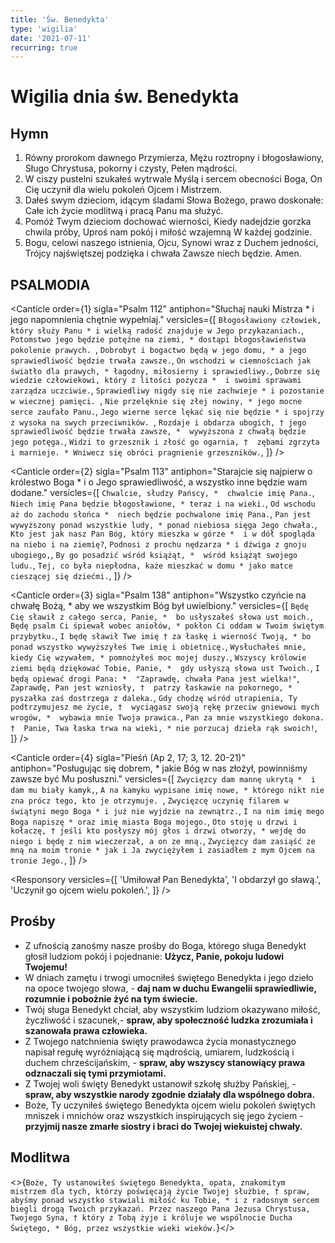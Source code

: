 ```yaml
---
title: 'Św. Benedykta'
type: 'wigilia'
date: '2021-07-11'
recurring: true
---
```


# Wigilia dnia św. Benedykta

<OpeningVersicle />

## Hymn

1. Równy prorokom dawnego Przymierza,
   Mężu roztropny i błogosławiony,
   Sługo Chrystusa, pokorny i czysty,
   Pełen mądrości.
2. W ciszy pustelni szukałeś wytrwale
   Myślą i sercem obecności Boga,
   On Cię uczynił dla wielu pokoleń
   Ojcem i Mistrzem.
3. Dałeś swym dzieciom, idącym śladami
   Słowa Bożego, prawo doskonałe:
   Całe ich życie modlitwą i pracą
   Panu ma służyć.
4. Pomóż Twym dzieciom dochować wierności,
   Kiedy nadejdzie gorzka chwila próby,
   Uproś nam pokój i miłość wzajemną
   W każdej godzinie.
5. Bogu, celowi naszego istnienia,
   Ojcu, Synowi wraz z Duchem jedności,
   Trójcy najświętszej podzięka i chwała
   Zawsze niech będzie. Amen.

## PSALMODIA

<Canticle
  order={1}
  sigla="Psalm 112"
  antiphon="Słuchaj nauki Mistrza * i jego napomnienia chętnie wypełniaj."
  versicles={[
    `Błogosławiony człowiek, który służy Panu *
i wielką radość znajduje w Jego przykazaniach.`,
    `Potomstwo jego będzie potężne na ziemi, *
dostąpi błogosławieństwa pokolenie prawych. `,
    `Dobrobyt i bogactwo będą w jego domu, *
a jego sprawiedliwość będzie trwała zawsze.`,
    `On wschodzi w ciemnościach jak światło dla prawych, *
łagodny, miłosierny i sprawiedliwy.`,
    `Dobrze się wiedzie człowiekowi, który z litości pożycza * 
i swoimi sprawami zarządza uczciwie.`,
    `Sprawiedliwy nigdy się nie zachwieje *
i pozostanie w wiecznej pamięci. `,
    `Nie przelęknie się złej nowiny, *
jego mocne serce zaufało Panu.`,
    `Jego wierne serce lękać się nie będzie *
i spojrzy z wysoka na swych przeciwników. `,
    `Rozdaje i obdarza ubogich, †
jego sprawiedliwość będzie trwała zawsze, * 
wywyższona z chwałą będzie jego potęga.`,
    `Widzi to grzesznik i złość go ogarnia, † 
zębami zgrzyta i marnieje. *
Wniwecz się obróci pragnienie grzeszników.`,
  ]}
/>

<Canticle
  order={2}
  sigla="Psalm 113"
  antiphon="Starajcie się najpierw o królestwo Boga * i o Jego sprawiedliwość, a wszystko inne będzie wam dodane."
  versicles={[
    `Chwalcie, słudzy Pańscy, * 
chwalcie imię Pana.`,
    `Niech imię Pana będzie błogosławione, *
teraz i na wieki.`,
    `Od wschodu aż do zachodu słońca * 
niech będzie pochwalone imię Pana.`,
    `Pan jest wywyższony ponad wszystkie ludy, *
ponad niebiosa sięga Jego chwała.`,
    `Kto jest jak nasz Pan Bóg, który mieszka w górze * 
i w dół spogląda na niebo i na ziemię?`,
    `Podnosi z prochu nędzarza *
i dźwiga z gnoju ubogiego,`,
    `By go posadzić wśród książąt, * 
wśród książąt swojego ludu.`,
    `Tej, co była niepłodna, każe mieszkać w domu *
jako matce cieszącej się dziećmi.`,
  ]}
/>

<Canticle
  order={3}
  sigla="Psalm 138"
  antiphon="Wszystko czyńcie na chwałę Bożą, * aby we wszystkim Bóg był uwielbiony."
  versicles={[
    `Będę Cię sławił z całego serca, Panie, * 
bo usłyszałeś słowa ust moich.`,
    `Będę psalm Ci śpiewał wobec aniołów, *
pokłon Ci oddam w Twoim świętym przybytku.`,
    `I będę sławił Twe imię †
za łaskę i wierność Twoją, *
bo ponad wszystko wywyższyłeś Twe imię i obietnicę.`,
    `Wysłuchałeś mnie, kiedy Cię wzywałem, *
pomnożyłeś moc mojej duszy.`,
    `Wszyscy królowie ziemi będą dziękować Tobie, Panie, * 
gdy usłyszą słowa ust Twoich.`,
    `I będą opiewać drogi Pana: * 
"Zaprawdę, chwała Pana jest wielka!"`,
    `Zaprawdę, Pan jest wzniosły, † 
patrzy łaskawie na pokornego, * 
pyszałka zaś dostrzega z daleka.`,
    `Gdy chodzę wśród utrapienia, Ty podtrzymujesz me życie, † 
wyciągasz swoją rękę przeciw gniewowi mych wrogów, * 
wybawia mnie Twoja prawica.`,
    `Pan za mnie wszystkiego dokona. † 
Panie, Twa łaska trwa na wieki, *
 nie porzucaj dzieła rąk swoich!`,
  ]}
/>

<Canticle
  order={4}
  sigla="Pieśń (Ap 2, 17; 3, 12. 20-21)"
  antiphon="Posługując się dobrem, * jakie Bóg w nas złożył, powinniśmy zawsze być Mu posłuszni."
  versicles={[
    `Zwycięzcy dam mannę ukrytą * 
i dam mu biały kamyk,`,
    `A na kamyku wypisane imię nowe, *
którego nikt nie zna prócz tego, kto je otrzymuje. `,
    `Zwycięzcę uczynię filarem w świątyni mego Boga *
i już nie wyjdzie na zewnątrz.`,
    `I na nim imię mego Boga napiszę *
oraz imię miasta Boga mojego.`,
    `Oto stoję u drzwi i kołaczę, †
jeśli kto posłyszy mój głos i drzwi otworzy, *
wejdę do niego i będę z nim wieczerzał, a on ze mną.`,
    `Zwycięzcy dam zasiąść ze mną na moim tronie *
jak i Ja zwyciężyłem i zasiadłem z mym Ojcem na tronie Jego.`,
  ]}
/>

<Passage
  sigla="Flp 4, 8-9"
  passage="W końcu, siostry i bracia, miejcie na uwadze wszystko, co jest prawdziwe, co godne czci i sprawiedliwe, co czyste, miłe i szlachetne, wszystko, co jest cnotą i zasługuje na pochwałę. Czyńcie to, czego się nauczyliście i co przyjęliście, co usłyszeliście i zobaczyliście we mnie. A Bóg pokoju niech będzie z wami."
/>

<Responsory
  versicles={[
    'Umiłował Pan Benedykta',
    'I obdarzył go sławą.',
    'Uczynił go ojcem wielu pokoleń.',
  ]}
/>

<Magnificat isEve antiphon="Raduje się Kościół z chwały świętego Benedykta, * radują się ci, którzy na ziemi wielbią swojego ojca, / żyjącego przed Bogiem wśród rzeszy wybranych." />

## Prośby

- Z ufnością zanośmy nasze prośby do Boga, którego sługa Benedykt głosił ludziom pokój i pojednanie: **Użycz, Panie, pokoju ludowi Twojemu!**
- W dniach zamętu i trwogi umocniłeś świętego Benedykta i jego dzieło na opoce twojego słowa, - **daj nam w duchu Ewangelii sprawiedliwie, rozumnie i pobożnie żyć na tym świecie.**
- Twój sługa Benedykt chciał, aby wszystkim ludziom okazywano miłość, życzliwość i szacunek,- **spraw, aby społeczność ludzka zrozumiała i szanowała prawa człowieka.**
- Z Twojego natchnienia święty prawodawca życia monastycznego napisał regułę wyróżniającą się mądrością, umiarem, ludzkością i duchem chrześcijańskim, - **spraw, aby wszyscy stanowiący prawa odznaczali się tymi przymiotami.**
- Z Twojej woli święty Benedykt ustanowił szkołę służby Pańskiej, - **spraw, aby wszystkie narody zgodnie działały dla wspólnego dobra.**
- Boże, Ty uczyniłeś świętego Benedykta ojcem wielu pokoleń świętych mniszek i mnichów oraz wszystkich inspirujących się jego życiem - **przyjmij nasze zmarłe siostry i braci do Twojej wiekuistej chwały.**

<CustomIntercessions />

<KyrieEleison />

<LordsPrayer />

## Modlitwa

<>{`Boże, Ty ustanowiłeś świętego Benedykta, opata, znakomitym mistrzem dla tych, którzy poświęcają życie Twojej służbie, † spraw, abyśmy ponad wszystko stawiali miłość ku Tobie, * i z radosnym sercem biegli drogą Twoich przykazań. Przez naszego Pana Jezusa Chrystusa, Twojego Syna, † który z Tobą żyje i króluje we wspólnocie Ducha Świętego, * Bóg, przez wszystkie wieki wieków.`}</>

<Amen />

<BlessingAndConcludingVersicle />

<SalveRegina />
